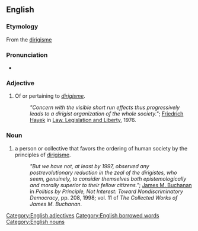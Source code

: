 ==English==

===Etymology===
From the {{F.}} [[dirigisme]]

===Pronunciation===
* {{IPA|/ˌdɪrɪˈʒɪst/}} {{SAMPA|/%dIrI"dZIst/}} {{a|UK}}
{{rfap}}

===Adjective===
{{en-adj}}

# Of or pertaining to ''[[dirigisme]]''.
#: ''"Concern with the visible short run effects thus progressively leads to a dirigist organization of the whole society."''; [[wikipedia:Friedrich Hayek|Friedrich Hayek]] in [[wikipedia:Law, Legislation and Liberty|Law, Legislation and Liberty]], 1976.

===Noun===
{{en-noun|es}}

# a person or collective that favors the ordering of human society by the principles of [[dirigisme]].
#: ''"But we have not, at least by 1997, observed any postrevolutionary reduction in the zeal of the dirigistes, who seem, genuinely, to consider themselves both epistemologically and morally superior to their fellow citizens."''; [[wikipedia:James M. Buchanan|James M. Buchanan]] in ''Politics by Principle, Not Interest: Toward Nondiscriminatory Democracy'', pp. 208, 1998; vol. 11 of ''The Collected Works of James M. Buchanan''.

[[Category:English adjectives]]
[[Category:English borrowed words]]
[[Category:English nouns]]